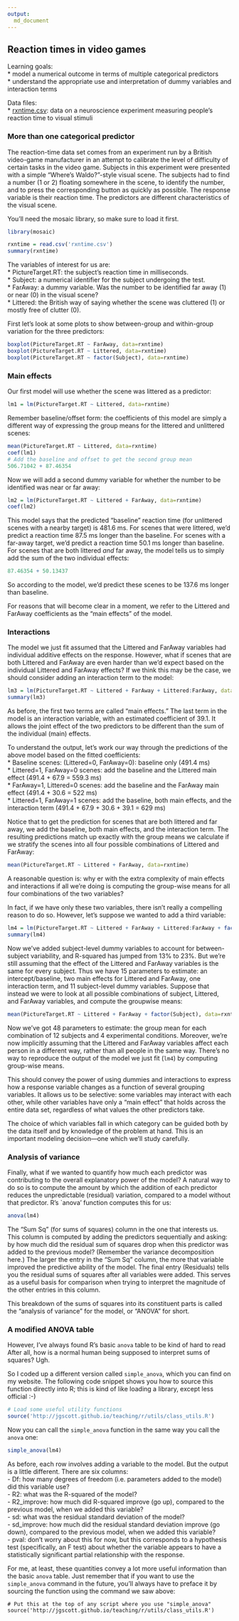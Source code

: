 ```yaml
---
output:
  md_document
---
```


## Reaction times in video games

Learning goals:  
* model a numerical outcome in terms of multiple categorical predictors  
* understand the appropriate use and interpretation of dummy variables and interaction terms

Data files:  
* [rxntime.csv](http://jgscott.github.io/teaching/data/rxntime.csv): data on a neuroscience experiment measuring people's reaction time to visual stimuli  

### More than one categorical predictor

The reaction-time data set comes from an experiment run by a British video-game manufacturer in an attempt to calibrate the level of difficulty of certain tasks in the video game.  Subjects in this experiment were presented with a simple "Where's Waldo?"-style visual scene.  The subjects had to find a number (1 or 2) floating somewhere in the scene, to identify the number, and to press the corresponding button as quickly as possible.  The response variable is their reaction time.  The predictors are different characteristics of the visual scene.  

You'll need the mosaic library, so make sure to load it first.

```r
library(mosaic)
```

```r
rxntime = read.csv('rxntime.csv')
summary(rxntime)
```

The variables of interest for us are:  
* PictureTarget.RT: the subject's reaction time in milliseconds.  
* Subject: a numerical identifier for the subject undergoing the test.  
* FarAway: a dummy variable.  Was the number to be identified far away (1) or near (0) in the visual scene?  
* Littered: the British way of saying whether the scene was cluttered (1) or mostly free of clutter (0).  

First let's look at some plots to show between-group and within-group variation for the three predictors:  
```r
boxplot(PictureTarget.RT ~ FarAway, data=rxntime)
boxplot(PictureTarget.RT ~ Littered, data=rxntime)
boxplot(PictureTarget.RT ~ factor(Subject), data=rxntime)
```

### Main effects

Our first model will use whether the scene was littered as a predictor:
```r
lm1 = lm(PictureTarget.RT ~ Littered, data=rxntime)
```

Remember baseline/offset form: the coefficients of this model are simply a different way of expressing the group means for the littered and unlittered scenes:
```r
mean(PictureTarget.RT ~ Littered, data=rxntime)
coef(lm1)
# Add the baseline and offset to get the second group mean
506.71042 + 87.46354 
```

Now we will add a second dummy variable for whether the number to be identified was near or far away:
```r
lm2 = lm(PictureTarget.RT ~ Littered + FarAway, data=rxntime)
coef(lm2)
```

This model says that the predicted "baseline" reaction time (for unlittered scenes with a nearby target) is 481.6 ms.  For scenes that were littered, we'd predict a reaction time 87.5 ms longer than the baseline.  For scenes with a far-away target, we'd predict a reaction time 50.1 ms longer than baseline.  For scenes that are both littered _and_ far away, the model tells us to simply add the sum of the two individual effects:
```r
87.46354 + 50.13437
```
So according to the model, we'd predict these scenes to be 137.6 ms longer than baseline.

For reasons that will become clear in a moment, we refer to the Littered and FarAway coefficients as the "main effects" of the model.

### Interactions

The model we just fit assumed that the Littered and FarAway variables had individual additive effects on the response.  However, what if scenes that are both Littered and FarAway are even harder than we'd expect based on the individual Littered and FarAway effects?  If we think this may be the case, we should consider adding an interaction term to the model:
```r
lm3 = lm(PictureTarget.RT ~ Littered + FarAway + Littered:FarAway, data=rxntime)
summary(lm3)
```

As before, the first two terms are called "main effects."  The last term in the model is an interaction variable, with an estimated coefficient of 39.1.  It allows the joint effect of the two predictors to be different than the sum of the individual (main) effects.

To understand the output, let's work our way through the predictions of the above model based on the fitted coefficients:  
* Baseline scenes: (Littered=0, FarAway=0): baseline only (491.4 ms)  
* Littered=1, FarAway=0 scenes: add the baseline and the Littered main effect (491.4 + 67.9 = 559.3 ms)  
* FarAway=1, Littered=0 scenes: add the baseline and the FarAway main effect (491.4 + 30.6 = 522 ms)  
* Littered=1, FarAway=1 scenes: add the baseline, both main effects, and the interaction term (491.4 +  67.9 + 30.6 + 39.1 = 629 ms)  

Notice that to get the prediction for scenes that are both littered and far away, we add the baseline, both main effects, and the interaction term.  The resulting predictions match up exactly with the group means we calculate if we stratify the scenes into all four possible combinations of Littered and FarAway:
```r
mean(PictureTarget.RT ~ Littered + FarAway, data=rxntime)
```

A reasonable question is: why er with the extra complexity of main effects and interactions if all we're doing is computing the group-wise means for all four combinations of the two variables?

In fact, if we have only these two variables, there isn't really a compelling reason to do so.  However, let's suppose we wanted to add a third variable:
```r
lm4 = lm(PictureTarget.RT ~ Littered + FarAway + Littered:FarAway + factor(Subject), data=rxntime)
summary(lm4)
```

Now we've added subject-level dummy variables to account for between-subject variability, and R-squared has jumped from 13% to 23%.  But we're still assuming that the effect of the Littered and FarAway variables is the same for every subject.  Thus we have 15 parameters to estimate: an intercept/baseline, two main effects for Littered and FarAway, one interaction term, and 11 subject-level dummy variables.  Suppose that instead we were to look at all possible combinations of subject, Littered, and FarAway variables, and compute the groupwise means:
```r
mean(PictureTarget.RT ~ Littered + FarAway + factor(Subject), data=rxntime)
```

Now we've got 48 parameters to estimate: the group mean for each combination of 12 subjects and 4 experimental conditions.  Moreover, we're now implicitly assuming that the Littered and FarAway variables affect each person in a different way, rather than all people in the same way.  There's no way to reproduce the output of the model we just fit (`lm4`) by computing group-wise means.

This should convey the power of using dummies and interactions to express how a response variable changes as a function of several grouping variables.  It allows us to be selective: some variables may interact with each other, while other variables have only a "main effect" that holds across the entire data set, regardless of what values the other predictors take.

The choice of which variables fall in which category can be guided both by the data itself and by knowledge of the problem at hand. This is an important modeling decision---one which we'll study carefully.

### Analysis of variance

Finally, what if we wanted to quantify how much each predictor was contributing to the overall explanatory power of the model?  A natural way to do so is to compute the amount by which the addition of each predictor reduces the unpredictable (residual) variation, compared to a model without that predictor.  R's `anova' function computes this for us:
```r
anova(lm4)
```

The "Sum Sq" (for sums of squares) column in the one that interests us.  This column is computed by adding the predictors sequentially and asking: by how much did the residual sum of squares drop when this predictor was added to the previous model?  (Remember the variance decomposition here.)  The larger the entry in the "Sum Sq" column, the more that variable improved the predictive ability of the model.  The final entry (Residuals) tells you the residual sums of squares after all variables were added.  This serves as a useful basis for comparison when trying to interpret the magnitude of the other entries in this column.

This breakdown of the sums of squares into its constituent parts is called the "analysis of variance" for the model, or "ANOVA" for short.

### A modified ANOVA table 

However, I've always found R's basic `anova` table to be kind of hard to read  After all, how is a normal human being supposed to interpret sums of squares?  Ugh.  

So I coded up a different version called `simple_anova`, which you can find on my website.  The following code snippet shows you how to source this function directly into R; this is kind of like loading a library, except less official :-)
```r
# Load some useful utility functions
source('http://jgscott.github.io/teaching/r/utils/class_utils.R')
```

Now you can call the `simple_anova` function in the same way you call the `anova` one:
```r
simple_anova(lm4)
```

As before, each row involves adding a variable to the model.  But the output is a little different.  There are six columns:  
- Df: how many degrees of freedom (i.e. parameters added to the model) did this variable use?  
- R2: what was the R-squared of the model?  
- R2_improve: how much did R-squared improve (go up), compared to the previous model, when we added this variable?  
- sd: what was the residual standard deviation of the model?  
- sd_improve: how much did the residual standard deviation improve (go down), compared to the previous model, when we added this variable?  
- pval: don't worry about this for now, but this corresponds to a hypothesis test (specifically, an F test) about whether the variable appears to have a statistically significant partial relationship with the response.  

For me, at least, these quantities convey a lot more useful information than the basic `anova` table.  Just remember that if you want to use the `simple_anova` command in the future, you'll always have to preface it by sourcing the function using the command we saw above:

```
# Put this at the top of any script where you use "simple_anova"  
source('http://jgscott.github.io/teaching/r/utils/class_utils.R')
```
